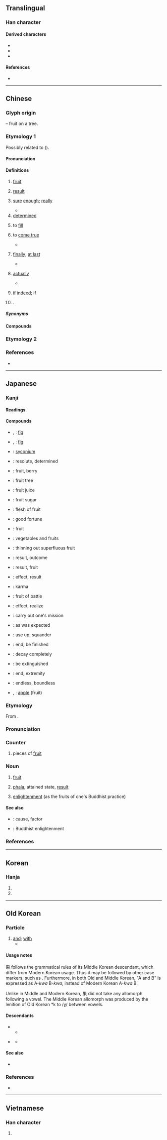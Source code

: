 {{also|杲}}
{{character info}}
==Translingual==
{{stroke order|strokes=8}}

===Han character===
{{Han char|rn=75|rad=木|as=04|sn=8|four=60904|canj=WD|ids=⿻日木}}

====Derived characters====
* {{l|mul|[[倮]], [[𠵩]], [[堁]], [[婐]], [[㞅]], [[𡸖]], [[𢃦]], [[惈]], [[捰]], [[淉]], [[猓]], [[𨺁]], [[𣇫]], [[棵]], [[𣨪]], [[㷄]], [[𤖇]], [[𬌡]], [[𬍯]], [[腂]], [[𥚌]], [[𥇬]], [[䂺]], [[祼]], [[稞]], [[裸]], [[粿]], [[綶]], [[𦖍]], [[蜾]], [[𠒪]], [[𠪧]], [[㚌]], [[𭽝]], [[課]]([[课]]), [[踝]], [[躶]], [[輠]], [[𪳨]], [[錁]]([[锞]]), [[𣛕]], [[𩋗]], [[餜]]([[馃]]), [[騍]]([[骒]]), [[髁]], [[𩸄]]([[𫚝]]), [[䴹]], [[𬹮]]}}
* {{l|mul|[[𭄰]], [[𠜴]], [[𢒙]], [[𢻔]], [[敤]], [[㪙]], [[𭮲]], [[𣮔]], [[𤔖]], [[𭪥]], [[𤬁]], [[㼫]], [[𭪻]], [[𭪹]], [[𬃻]], [[夥]], [[𣛤]], [[顆]]([[颗]]), [[𪳿]], [[𣜢]], [[𣞅]], [[𪂠]], [[𣡙]]}}
* {{l|mul|[[褁]], [[𮖐]], [[𣡗]], [[𣡚]], [[巢]], [[巣]], [[菓]], [[𢑥]], [[彙]], [[彚]], [[𫉂]], [[窠]], [[𭯃]], [[𧁸]], [[𡱼]], [[㾧]], [[𪋊]], [[𨵚]], [[臝]], [[裹]]}}

====References====
* {{Han ref|kx=0516.110|dkj=14556|dj=0904.050|hdz=21168.110|uh=679C|ud=26524|bh=AA47|bd=43591}}

----

==Chinese==

===Glyph origin===
{{Han etym}}
{{liushu|p}} – fruit on a tree.

===Etymology 1===
{{zh-forms|alt=*菓}}
Possibly related to {{och-l|卵|egg}} ({{zh-ref|Sagart and Ma, 2020}}).

====Pronunciation====
{{zh-pron
|m=guǒ
|m-s=go3
|dg=гуә2
|c=gwo2,gu2
|c_note=gu2 - rare
|c-t=go2
|g=guo3
|h=pfs=kó;gd=guo3
|j=gue2
|mb=guǎ
|md=guōi/guō
|md_note=guōi - vernacular; guō - literary
|mn=qz:kér/tp,xm,jj:ké/kh,zz:kóe/qz,jj:kó͘/tw,xm,zz:kó
|mn_note=kér/ké/kóe - vernacular; kó͘/kó - literary
|mn-t=guê2/guên2/guain2/guan2
|mn-t_note=guên2 - in [[果實]], [[結果]]; guan2 - in [[果斷]], [[果然]]
|w=2ku
|x=go3
|mc=y
|oc=y
|cat=n,adv,pn
}}

====Definitions====
{{zh-hanzi}}

# [[fruit]]
#: {{zh-x|水果|fruit}}
#: {{zh-x|蘋果|apple}}
# [[result]]
#: {{zh-x|結果|result}}
#: {{zh-x|後果|consequence}}
# [[sure]] [[enough]]; [[really]]
#: {{zh-x|果然|as expected}}
#: {{zh-x|果真|really}}
#* {{zh-x|言 者 有 言，其 所 言 者 特 未 定 也。果 有 言 邪{yé}？|The speaker has (a meaning in) his words. If, however, what he says, be indeterminate (as from a mind not made up), does he then '''really''' speak or not?|ref=Zhuangzi}}
# [[determined]]
#: {{zh-x|果敢|'''resolute''' and courageous}}
# to [[fill]]
#: {{zh-x|果腹|to fill one's stomach}}
# to [[come true]]
#: {{zh-x|不果|to be unsuccessful}}
#* {{zh-x|^南陽 ^劉 ^子-驥，高尚 士 也，聞 之，欣然 親 往。未果，尋 病 終。|Liu Ziji of Nanyang was a noble scholar who heard of this, and joyously set out for it, but '''to no avail'''; he died of illness shortly afterwards.|CL|ref=''[[s:Tao hua yuan ji|The Peach Blossom Spring]] (桃花源記)'', by [[w:Tao Yuanming|Tao Yuanming]], '''421''' (Wiktionary translation)}}
# {{lb|zh|literary}} [[finally]]; [[at last]]
#* {{zh-x|晉 侯 在外 十九 年 矣，而 果 得 ^晉國。|Duke Wen of Jin was exiled from Jin for nineteen years, and yet still became the King of Jin '''in the end'''.|ref=Zuozhuan}}
# {{lb|zh|literary}} [[actually]]
#: {{zh-syn|究竟|終究}}
#* {{zh-x|夫{fú} 當今 生民 之 患，果 安 在 哉？||CL|ref='''1061''', {{w2|zh|蘇軾}} ({{w|Su Shi}}), {{w2|zh|s:zh:教戰守策|教戰守策}}}}
# {{lb|zh|literary}} [[if]] [[indeed]]; if
# {{surname|zh}}.

=====Synonyms=====
{{zh-dial|水果}}

====Compounds====
{{zh-der|果位|果報|果不其然|果蒂|果凍兒|果斷|果餌|果粉|果脯|果乾兒|果敢|果核|果醬|果膠|果酒|果決|果料兒|果綠|果木|果木園|果農|果皮|果皮箱|果品|果兒|果然|果仁兒|果肉|果實|果樹|果酸|果穗|果攤|果攤兒|果糖|果餡|果餡兒|果毅|果園|果真|果汁|果枝|果子|果子醬|果子酒|果子狸|果子露|一攪果|三世因果|不果|中果皮|乳果|乾果|人參果|人心果|仙果|佛果|來果|供果|倒果為因|假果|做功果|偷嚐禁果|先花後果|前因後果|剛果|剛果紅|剛毅果決|功果|勇猛果敢|反效果|善果|喜果|四果|因果|因果報應|因果律|因果關係|堅果|外果皮|大洞果|天然果汁|奇異果|奇花異果|如果|妙果|委果|子囊果|巧果|張果|張果老|後果|後果前因|後果堪虞|得果|忠果|情人果|惡果|慮周行果|懸果|成果|成正果|戰果|投潘岳果|擲果|擲果河陽|擲果潘安|擲果潘郎|擲果盈車|擴張戰果|收因結果|效果|效果不彰|文官果|松果|松果體|果乾|果仁|果凍|果勁|果如其言|果如所料|果如是言|果子乾兒|果子藥|果子鋪|果寡糖|果嶺|果擲行車|果桌|果汁機|果洛|果海|果然不錯|果然如此|果熟自落|果爾|果王|果盒|果盤|果碟兒|果腹|果臝|果若|果菜|果菜市場|果菜類|果蓏|果蠅|果足|果醋|果食|果饌|果點|柑果|查果|核果|業果|正果|歸真證果|殺敵致果|殼果|毬果|水果|水果酒|沃果兒|油果子|油炸果|海棠果|海檬果|液果|漿果|無籽果實|無花果|燒果|特殊效果|球果|瓜果|瓜果筵|瓠果|瘦果|白果|白果兒|白果松|百果|百果山|百香果|皮果|盛果期|真果|碩果|碩果僅存|禁果|穎果|米果|糖果|結果|結果收因|結果論|羅漢果|翅果|聖果|聚合果|腰果|臥果兒|自食其果|自食惡果|芒果|芒果青|花果山|苕果|苦果|茶果|莢果|萊姆果|落葉果樹|蒴果|蔬果|蘋果|蘋果綠|蘋果臉|蘋果酸|蘭因絮果|蜜果冰|蠟果|裂果|複果|西番果|觀光果園|證果|賓果|道果|邊果|釋迦果|釘頭果|長生果|長角果|閉果|開心果|開花結果|陳果夫|雨果|青果|音響效果|頻果|食不果腹|饅頭果|高果子茶|鮮果|鳳眼果|齊克果|齊墩果|齋果|果莊|水果湖|花果|金果坪|檬果}}

===Etymology 2===
{{zh-see|裹|ss}}

===References===
* {{R:yue:Hanzi}}

----

==Japanese==

===Kanji===
{{ja-kanji|grade=4|rs=木04}}

====Readings====
{{ja-readings
|goon=か<くわ
|kanon=か<くわ
|kun=は-たす, はた-す, は-てる, は-て, くだもの-
|nanori=み, あきら, はた, はたす, まさる
}}

====Compounds====
{{der-top|Compounds}}
* {{ja-r|映日果|いちじく}}, {{ja-r|映%日%果|えい%じつ%か}}: [[fig]]
* {{ja-r|無花果|いちじく}}, {{ja-r|無%花%果|む%か%か}}: [[fig]]
* {{ja-r|無花果%果|いちじく%か}}: [[syconium]]
* {{ja-r|果%敢|か%かん}}: resolute, determined
* {{ja-r|果%実|か%じつ}}: fruit, berry
* {{ja-r|果%樹|か%じゅ}}: fruit tree
* {{ja-r|果%汁|か%じゅう}}: fruit juice
* {{ja-r|果%糖|か%とう}}: fruit sugar
* {{ja-r|果%肉|か%にく}}: flesh of fruit
* {{ja-r|果%報|か%ほう}}: good fortune
* {{ja-r|果%物|くだ%もの}}: fruit
* {{ja-r|青%果|せい%か}}: vegetables and fruits
* {{ja-r|摘%果|てき%か}}: thinning out superfluous fruit
* {{ja-r|結%果|けっ%か}}: result, outcome
* {{ja-r|成%果|せい%か}}: result, fruit
* {{ja-r|効%果|こう%か}}: effect, result
* {{ja-r|因%果|いん%が}}: karma
{{der-mid}}
* {{ja-r|戦%果|せん%か}}: fruit of battle
* {{ja-r|果たす|はたす}}: effect, realize
* {{ja-r|使%命を果たす|し%めい を はたす}}: carry out one's mission
* {{ja-r|果たして|はたして}}: as was expected
* {{ja-r|使い果たす|つかいはたす}}: use up, squander
* {{ja-r|果てる|はてる}}: end, be finished
* {{ja-r|朽ち果てる|くちはてる}}: decay completely
* {{ja-r|絶え果てる|たえはてる}}: be extinguished
* {{ja-r|果て|はて}}: end, extremity
* {{ja-r|果てしない|はてしない}}: endless, boundless
* {{ja-r|苹%果|へい%か}}, {{ja-r|苹%果|ひょう%か}}: [[apple]] (fruit)
{{der-bottom}}

{{wikipedia|lang=ja}}
{{ja-kanjitab|か|yomi=o}}

===Etymology===
From {{der|sort=か|ja|ltc|果|tr=kuɑ<sup>X</sup>}}.

===Pronunciation===
{{ja-pron|yomi=o|か|acc=1|acc_ref=DJR}}

===Counter===
{{ja-pos|counter|か|hhira=くわ}}

# pieces of [[fruit]]

===Noun===
{{ja-noun|か|hhira=くわ}}

# [[fruit]]
# {{lb|ja|Buddhism|sort=か}} [[phala]], attained state, [[result]]
# {{lb|ja|Buddhism|sort=か}} [[enlightenment]] (as the fruits of one's Buddhist practice)

====See also====
* {{ja-r|因|いん}}: cause, factor
* {{ja-r|悟り|さとり}}: Buddhist enlightenment

===References===
<references/>

----

==Korean==

===Hanja===
{{ko-hanja|열매|과}}

# {{hanja form of|과|[[fruit]]}}
# {{hanja form of|과|[[result]]}}

----

==Old Korean==

===Particle===
{{head|oko|particle|tr=*-kwa}}

# [[and]]; [[with]] {{gloss|comitative case marker; attached to multiple connected nouns}}
#* {{quote-book|oko|year=c. 1250|title=Interpretive ''{{w|gugyeol}}'' glosses to the {{w|Humane King Sutra}}|text=等<sup>'''果'''</sup>惠<sup>'''果'''</sup>灌頂<sup>'''果'''{{m|oko|叱}}</sup>三品士<sup>{{m|oko|隱}}</sup>|tr=*TUNG-'''kwa''' HYEY-'''kwa''' KWANTYENG-'''kwa'''-s SAMPHWUMSO-n|t=As for the three gentlemen of Dengguan '''and''' Huiguang '''and''' Guanding|footer=(N.B. Gugyeol glyphs are given in non-abbreviated forms.)}}

====Usage notes====
果 follows the grammatical rules of its Middle Korean descendant, which differ from Modern Korean usage. Thus it may be followed by other case markers, such as {{m|oko|叱}}. Furthermore, in both Old and Middle Korean, "A and B" is expressed as A-''kwa'' B-''kwa'', instead of Modern Korean A-''kwa'' B.

Unlike in Middle and Modern Korean, 果 did not take any allomorph following a vowel. The Middle Korean allomorph {{okm-inline|와|-Gwa}} was produced by the lenition of Old Korean *k to /ɣ/ between vowels.

====Descendants====
* {{desc|okm|-과}}
** {{desc|ko|-과}}
* {{desc|okm|-와|tr=-Gwa}} {{q|allomorph following a vowel, produced by intervocalic [[lenition]] of *-k}}
** {{desc|ko|-와}}

====See also====
* {{l|oko|利|tr=*-li|pos=intimate connective particle}}

===References===
* {{cite-journal|author=이승재 (Lee Seung-jae)|title=Chaja pyogi jaryo-ui gyeokjosa yeon'gu|script-title=ko:차자표기 자료의 격조사 연구|trans-title=Study of case markers in the Chinese-based orthography [of Korean]|journal=Gugeo Gukmunhak|year=2000|volume=127|pages=107–132}}

----

==Vietnamese==

===Han character===
{{vi-readings|reading=quả, hủ|rs=木04}}

# {{rfdef|vi|sort=木04}}